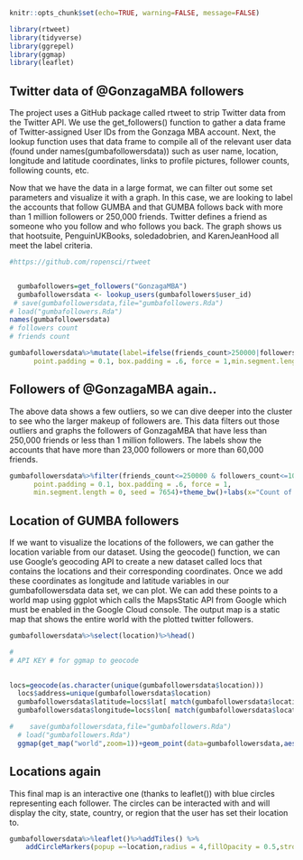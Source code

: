 ```r
knitr::opts_chunk$set(echo=TRUE, warning=FALSE, message=FALSE)

library(rtweet)
library(tidyverse)
library(ggrepel)
library(ggmap)
library(leaflet)

```

## Twitter data of @GonzagaMBA followers 


The project uses a GitHub package called rtweet to strip Twitter data from the Twitter API. We use the get_followers() function to gather a data frame of Twitter-assigned User IDs from the Gonzaga MBA account. Next, the lookup function uses that data frame to compile all of the relevant user data (found under names(gumbafollowersdata)) such as user name, location, longitude and latitude coordinates, links to profile pictures, follower counts, following counts, etc.

Now that we have the data in a large format, we can filter out some set parameters and visualize it with a graph. In this case, we are looking to label the accounts that follow GUMBA and that GUMBA follows back with more than 1 million followers or 250,000 friends. Twitter defines a friend as someone who you follow and who follows you back. The graph shows us that hootsuite, PenguinUKBooks, soledadobrien, and KarenJeanHood all meet the label criteria.
```r
#https://github.com/ropensci/rtweet


  gumbafollowers=get_followers("GonzagaMBA")
  gumbafollowersdata <- lookup_users(gumbafollowers$user_id)
 # save(gumbafollowersdata,file="gumbafollowers.Rda")
# load("gumbafollowers.Rda")
names(gumbafollowersdata)
# followers count 
# friends count

gumbafollowersdata%>%mutate(label=ifelse(friends_count>250000|followers_count>1000000,screen_name,""))%>%ggplot(.,aes(friends_count,followers_count))+geom_point()+geom_text_repel(aes(label=label),size = 10/.pt,
      point.padding = 0.1, box.padding = .6, force = 1,min.segment.length = 0, seed = 7654)+theme_bw()+labs(x="Count of friends",y="Count of followers", options(scipen=3))+ggtitle("Friends greater than 250,000 or Followers greater than 1m")


```

## Followers of @GonzagaMBA again..

The above data shows a few outliers, so we can dive deeper into the cluster to see who the larger makeup of followers are. This data filters out those outliers and graphs the followers of GonzagaMBA that have less than 250,000 friends or less than 1 million followers. The labels show the accounts that have more than 23,000 followers or more than 60,000 friends.
```r
gumbafollowersdata%>%filter(friends_count<=250000 & followers_count<=1000000)%>%mutate(label=ifelse(friends_count>60000|followers_count>23000,screen_name,""))%>%ggplot(.,aes(friends_count,followers_count))+geom_point()+geom_text_repel(aes(label=label), size = 10/.pt,
      point.padding = 0.1, box.padding = .6, force = 1,
      min.segment.length = 0, seed = 7654)+theme_bw()+labs(x="Count of friends",y="Count of followers")+ggtitle("Friends less than 250k and Followers less than 1m")
```

## Location of GUMBA followers

If we want to visualize the locations of the followers, we can gather the location variable from our dataset. Using the geocode() function, we can use Google's geocoding API to create a new dataset called locs that contains the locations and their corresponding coordinates. Once we add these coordinates as longitude and latitude variables in our gumbafollowersdata data set, we can plot. We can add these points to a world map using ggplot which calls the MapsStatic API from Google which must be enabled in the Google Cloud console. The output map is a static map that shows the entire world with the plotted twitter followers.
```r

gumbafollowersdata%>%select(location)%>%head()

# 
# API KEY # for ggmap to geocode
 

locs=geocode(as.character(unique(gumbafollowersdata$location)))
  locs$address=unique(gumbafollowersdata$location)
  gumbafollowersdata$latitude=locs$lat[ match(gumbafollowersdata$location,locs$address)]
  gumbafollowersdata$longitude=locs$lon[ match(gumbafollowersdata$location,locs$address)]

#    save(gumbafollowersdata,file="gumbafollowers.Rda")
  # load("gumbafollowers.Rda")
  ggmap(get_map("world",zoom=1))+geom_point(data=gumbafollowersdata,aes(longitude,latitude),color="red")  
```


## Locations again

This final map is an interactive one (thanks to leaflet()) with blue circles representing each follower. The circles can be interacted with and will display the city, state, country, or region that the user has set their location to.
```r
gumbafollowersdata%>%leaflet()%>%addTiles() %>%
    addCircleMarkers(popup =~location,radius = 4,fillOpacity = 0.5,stroke = FALSE)
```

